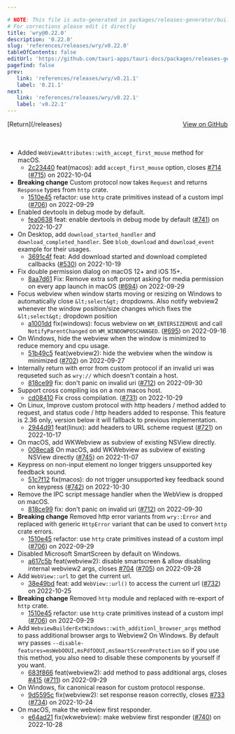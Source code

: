 ```yaml
---

# NOTE: This file is auto-generated in packages/releases-generator/build.ts
# For corrections please edit it directly
title: 'wry@0.22.0'
description: '0.22.0'
slug: 'references/releases/wry/v0.22.0'
tableOfContents: false
editUrl: 'https://github.com/tauri-apps/tauri-docs/packages/releases-generator/build.ts'
pagefind: false
prev:
   link: 'references/releases/wry/v0.21.1'
   label: '0.21.1'
next:
   link: 'references/releases/wry/v0.22.1'
   label: 'v0.22.1'
---
```


<div style="margin-bottom:3rem; display: flex; justify-content: space-between; align-items: center"><span>[Return](/releases)</span><span><a href="https://github.com/tauri-apps/wry/releases/tag/wry-v0.22.0">View on GitHub</a></span></div>

- Added `WebViewAttributes::with_accept_first_mouse` method for macOS.
  - [2c23440](https://github.com/tauri-apps/wry/commit/2c23440f9c194064caa907650df39bf9c96ed99c) feat(macos): add `accept_first_mouse` option, closes [#714](https://github.com/tauri-apps/wry/pull/714) ([#715](https://github.com/tauri-apps/wry/pull/715)) on 2022-10-04
- **Breaking change** Custom protocol now takes `Request` and returns `Response` types from `http` crate.
  - [1510e45](https://github.com/tauri-apps/wry/commit/1510e452547a95af2e42ff5199640877beecdbd7) refactor: use `http` crate primitives instead of a custom impl ([#706](https://github.com/tauri-apps/wry/pull/706)) on 2022-09-29
- Enabled devtools in debug mode by default.
  - [fea0638](https://github.com/tauri-apps/wry/commit/fea0638d9ad100c00b95468aa16fc44d6517ac0d) feat: enable devtools in debug mode by default ([#741](https://github.com/tauri-apps/wry/pull/741)) on 2022-10-27
- On Desktop, add `download_started_handler` and `download_completed_handler`. See `blob_download` and `download_event` example for their usages.
  - [3691c4f](https://github.com/tauri-apps/wry/commit/3691c4f6c88fe43e92597caf3003c8d57b447a7b) feat: Add download started and download completed callbacks ([#530](https://github.com/tauri-apps/wry/pull/530)) on 2022-10-19
- Fix double permission dialog on macOS 12+ and iOS 15+.
  - [8aa7d61](https://github.com/tauri-apps/wry/commit/8aa7d61cdc9fc584805b46c3ffd700aabb633649) Fix: Remove extra soft prompt asking for media permission on every app launch in macOS ([#694](https://github.com/tauri-apps/wry/pull/694)) on 2022-09-29
- Focus webview when window starts moving or resizing on Windows to automatically close `&lt;select&gt;` dropdowns. Also notify webview2 whenever the window position/size changes which fixes the `&lt;select&gt;` dropdown position
  - [a1001dd](https://github.com/tauri-apps/wry/commit/a1001dd6361a0629cd1ce2f8063b7c983bf29616) fix(windows): focus webview on `WM_ENTERSIZEMOVE` and call `NotifyParentChanged` on `WM_WINDOWPOSCHANGED`. ([#695](https://github.com/tauri-apps/wry/pull/695)) on 2022-09-16
- On Windows, hide the webview when the window is minimized to reduce memory and cpu usage.
  - [51b49c5](https://github.com/tauri-apps/wry/commit/51b49c54e41c71d1c5f03b568094d43fb9dc32ac) feat(webview2): hide the webview when the window is minimized ([#702](https://github.com/tauri-apps/wry/pull/702)) on 2022-09-27
- Internally return with error from custom protocol if an invalid uri was requseted such as `wry://` which doesn&#39;t contain a host.
  - [818ce99](https://github.com/tauri-apps/wry/commit/818ce9989d816bf970ebcf93009b2d693384e436) fix: don&#39;t panic on invalid uri ([#712](https://github.com/tauri-apps/wry/pull/712)) on 2022-09-30
- Support cross compiling ios on a non macos host.
  - [cd08410](https://github.com/tauri-apps/wry/commit/cd08410bce326c42e8fc25a74290d254468724fe) Fix cross compilation. ([#731](https://github.com/tauri-apps/wry/pull/731)) on 2022-10-29
- On Linux, Improve custom protocol with http headers / method added to request, and status code / http headers added to response. This feature is 2.36 only, version below it will fallback to previous implementation.
  - [2944d91](https://github.com/tauri-apps/wry/commit/2944d91c763ff105288aa6c1370ba42a54fa8caf) feat(linux): add headers to URL scheme request ([#721](https://github.com/tauri-apps/wry/pull/721)) on 2022-10-17
- On macOS, add WKWebview as subview of existing NSView directly.
  - [008eca8](https://github.com/tauri-apps/wry/commit/008eca871155f393e5de1053bb1a9f63e1eafe82) On macOS, add WKWebview as subview of existing NSView directly ([#745](https://github.com/tauri-apps/wry/pull/745)) on 2022-11-07
- Keypress on non-input element no longer triggers unsupported key feedback sound.
  - [51c7f12](https://github.com/tauri-apps/wry/commit/51c7f12d80e2b51a188fb644a323abaf5df1b3d1) fix(macos): do not trigger unsupported key feedback sound on keypress ([#742](https://github.com/tauri-apps/wry/pull/742)) on 2022-10-30
- Remove the IPC script message handler when the WebView is dropped on macOS.
  - [818ce99](https://github.com/tauri-apps/wry/commit/818ce9989d816bf970ebcf93009b2d693384e436) fix: don&#39;t panic on invalid uri ([#712](https://github.com/tauri-apps/wry/pull/712)) on 2022-09-30
- **Breaking change** Removed http error variants from `wry::Error` and replaced with generic `HttpError` variant that can be used to convert `http` crate errors.
  - [1510e45](https://github.com/tauri-apps/wry/commit/1510e452547a95af2e42ff5199640877beecdbd7) refactor: use `http` crate primitives instead of a custom impl ([#706](https://github.com/tauri-apps/wry/pull/706)) on 2022-09-29
- Disabled Microsoft SmartScreen by default on Windows.
  - [a617c5b](https://github.com/tauri-apps/wry/commit/a617c5b29da3d173d43aa814106e1c7ace08d27f) feat(webview2): disable smartscreen &amp; allow disabling internal webview2 args, closes [#704](https://github.com/tauri-apps/wry/pull/704) ([#705](https://github.com/tauri-apps/wry/pull/705)) on 2022-09-28
- Add `WebView::url` to get the current url.
  - [38e49bd](https://github.com/tauri-apps/wry/commit/38e49bd5f1e26e9f9507d1f2af8b0b290aa515ad) feat: add `WebView::url()` to access the current url ([#732](https://github.com/tauri-apps/wry/pull/732)) on 2022-10-25
- **Breaking change** Removed `http` module and replaced with re-export of `http` crate.
  - [1510e45](https://github.com/tauri-apps/wry/commit/1510e452547a95af2e42ff5199640877beecdbd7) refactor: use `http` crate primitives instead of a custom impl ([#706](https://github.com/tauri-apps/wry/pull/706)) on 2022-09-29
- Add `WebviewBuilderExtWindows::with_additionl_browser_args` method to pass additional browser args to Webview2 On Windows. By default wry passes `--disable-features=msWebOOUI,msPdfOOUI,msSmartScreenProtection` so if you use this method, you also need to disable these components by yourself if you want.
  - [683f866](https://github.com/tauri-apps/wry/commit/683f86665366bb333cb03e05a503a69d0f8eb734) feat(webview2): add method to pass additional args, closes [#415](https://github.com/tauri-apps/wry/pull/415) ([#711](https://github.com/tauri-apps/wry/pull/711)) on 2022-09-29
- On Windows, fix canonical reason for custom protocol response.
  - [9d5595c](https://github.com/tauri-apps/wry/commit/9d5595c9c723b3f8046d9582ac086ccebf460a83) fix(webview2): set response reason correctly, closes [#733](https://github.com/tauri-apps/wry/pull/733) ([#734](https://github.com/tauri-apps/wry/pull/734)) on 2022-10-24
- On macOS, make the webview first responder.
  - [e64ad21](https://github.com/tauri-apps/wry/commit/e64ad21ad5ab9bf0b7fb15aec0065c20b61a5a80) fix(wkwebview): make webview first responder ([#740](https://github.com/tauri-apps/wry/pull/740)) on 2022-10-28

